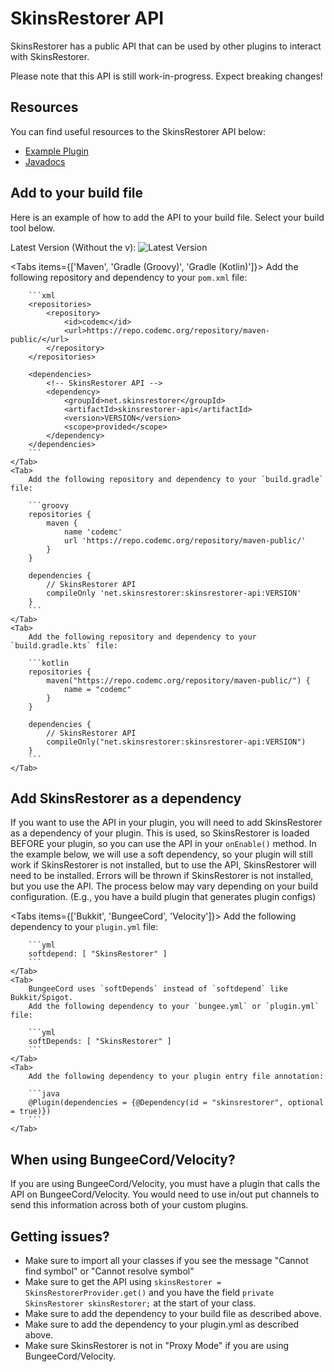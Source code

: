 
# SkinsRestorer API

SkinsRestorer has a public API that can be used by other plugins to interact with SkinsRestorer.

<Callout type="warning" emoji="🚨">
    Please note that this API is still work-in-progress. Expect breaking changes!
</Callout>

## Resources

You can find useful resources to the SkinsRestorer API below:

* [Example Plugin](https://github.com/SkinsRestorer/SkinsRestorerAPIExample)
* [Javadocs](https://jd.skinsrestorer.net)

## Add to your build file

Here is an example of how to add the API to your build file. Select your build tool below.

Latest Version (Without the v):
![Latest Version](https://img.shields.io/github/v/tag/SkinsRestorer/SkinsRestorer?label=version)

<Tabs items={['Maven', 'Gradle (Groovy)', 'Gradle (Kotlin)']}>
    <Tab>
        Add the following repository and dependency to your `pom.xml` file:

        ```xml
        <repositories>
            <repository>
                <id>codemc</id>
                <url>https://repo.codemc.org/repository/maven-public/</url>
            </repository>
        </repositories>

        <dependencies>
            <!-- SkinsRestorer API -->
            <dependency>
                <groupId>net.skinsrestorer</groupId>
                <artifactId>skinsrestorer-api</artifactId>
                <version>VERSION</version>
                <scope>provided</scope>
            </dependency>
        </dependencies>
        ```
    </Tab>
    <Tab>
        Add the following repository and dependency to your `build.gradle` file:

        ```groovy
        repositories {
            maven {
                name 'codemc'
                url 'https://repo.codemc.org/repository/maven-public/'
            }
        }

        dependencies {
            // SkinsRestorer API
            compileOnly 'net.skinsrestorer:skinsrestorer-api:VERSION'
        }
        ```
    </Tab>
    <Tab>
        Add the following repository and dependency to your `build.gradle.kts` file:

        ```kotlin
        repositories {
            maven("https://repo.codemc.org/repository/maven-public/") {
                name = "codemc"
            }
        }

        dependencies {
            // SkinsRestorer API
            compileOnly("net.skinsrestorer:skinsrestorer-api:VERSION")
        }
        ```
    </Tab>
</Tabs>

## Add SkinsRestorer as a dependency

If you want to use the API in your plugin, you will need to add SkinsRestorer as a dependency of your plugin.
This is used, so SkinsRestorer is loaded BEFORE your plugin, so you can use the API in your `onEnable()` method.
In the example below, we will use a soft dependency, so your plugin will still work if SkinsRestorer is not installed,
but to use the API, SkinsRestorer will need to be installed.
Errors will be thrown if SkinsRestorer is not installed, but you use the API.
The process below may vary depending on your build configuration.
(E.g., you have a build plugin that generates plugin configs)

<Tabs items={['Bukkit', 'BungeeCord', 'Velocity']}>
    <Tab>
        Add the following dependency to your `plugin.yml` file:

        ```yml
        softdepend: [ "SkinsRestorer" ]
        ```
    </Tab>
    <Tab>
        BungeeCord uses `softDepends` instead of `softdepend` like Bukkit/Spigot.
        Add the following dependency to your `bungee.yml` or `plugin.yml` file:

        ```yml
        softDepends: [ "SkinsRestorer" ]
        ```
    </Tab>
    <Tab>
        Add the following dependency to your plugin entry file annotation:

        ```java
        @Plugin(dependencies = {@Dependency(id = "skinsrestorer", optional = true)})
        ```
    </Tab>
</Tabs>

## When using BungeeCord/Velocity?

If you are using BungeeCord/Velocity, you must have a plugin that calls the API on BungeeCord/Velocity.
You would need to use in/out put channels to send this information across both of your custom plugins.

## Getting issues?

* Make sure to import all your classes if you see the message "Cannot find symbol" or "Cannot resolve symbol"
* Make sure to get the API using `skinsRestorer = SkinsRestorerProvider.get()` and you have the field `private SkinsRestorer skinsRestorer;` at the start of your class.
* Make sure to add the dependency to your build file as described above.
* Make sure to add the dependency to your plugin.yml as described above.
* Make sure SkinsRestorer is not in "Proxy Mode" if you are using BungeeCord/Velocity.
